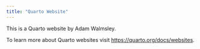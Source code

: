 ```yaml
---
title: "Quarto Website"
---
```


This is a Quarto website by Adam Walmsley.

To learn more about Quarto websites visit <https://quarto.org/docs/websites>.
